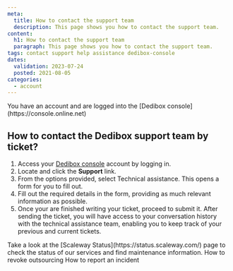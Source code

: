 ```yaml
---
meta:
  title: How to contact the support team
  description: This page shows you how to contact the support team.
content:
  h1: How to contact the support team
  paragraph: This page shows you how to contact the support team.
tags: contact support help assistance dedibox-console
dates:
  validation: 2023-07-24
  posted: 2021-08-05
categories:
  - account
---
```


<Message type="requirement">
  You have an account and are logged into the [Dedibox console](https://console.online.net)
</Message>

## How to contact the Dedibox support team by ticket?

1. Access your [Dedibox console](https://console.online.net) account by logging in.
2. Locate and click the **Support** link.
    <Lightbox src="scaleway_create_ticket.webp" alt="" />
3. From the options provided, select Technical assistance. This opens a form for you to fill out.
4. Fill out the required details in the form, providing as much relevant information as possible.
5. Once your are finished writing your ticket, proceed to submit it.
   After sending the ticket, you will have access to your conversation history with the technical assistance team, enabling you to keep track of your previous and current tickets.

<Message type="tip">
  Take a look at the [Scaleway Status](https://status.scaleway.com/) page to check the status of our services and find maintenance information.
</Message>

<Navigation title="See Also">
  <PreviousButton to="/dedibox-console/account/how-to/revoke-outsourcing/">How to revoke outsourcing</PreviousButton>
  <NextButton to="/dedibox-console/account/how-to/report-incident">How to report an incident</NextButton>
</Navigation>